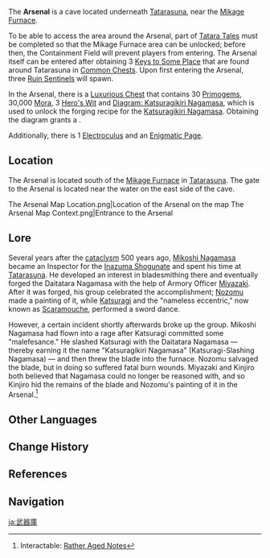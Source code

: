 {{Location Infobox
|image        = The Arsenal.png
|type         = Point of Interest
|region       = Inazuma
|area         = Kannazuka
|subarea      = Tatarasuna
}}
The '''Arsenal''' is a cave located underneath [[Tatarasuna]], near the [[Mikage Furnace]].

To be able to access the area around the Arsenal, part of [[Tatara Tales (Quest)|Tatara Tales]] must be completed so that the Mikage Furnace area can be unlocked; before then, the Containment Field will prevent players from entering. The Arsenal itself can be entered after obtaining 3 [[Key to Some Place|Keys to Some Place]] that are found around Tatarasuna in [[Common Chest]]s. Upon first entering the Arsenal, three [[Ruin Sentinels]] will spawn.

In the Arsenal, there is a [[Luxurious Chest]] that contains 30 [[Primogem]]s, 30,000 [[Mora]], 3 [[Hero's Wit]] and [[Diagram: Katsuragikiri Nagamasa]], which is used to unlock the forging recipe for the [[Katsuragikiri Nagamasa]]. Obtaining the diagram grants a {{Achievement|Blade of Tatara}}.

Additionally, there is 1 [[Electroculus]] and an [[Toki Alley Tales|Enigmatic Page]].

==Location==
The Arsenal is located south of the [[Mikage Furnace]] in [[Tatarasuna]]. The gate to the Arsenal is located near the water on the east side of the cave.

<gallery>
The Arsenal Map Location.png|Location of the Arsenal on the map
The Arsenal Map Context.png|Entrance to the Arsenal
</gallery>

==Lore==
Several years after the [[cataclysm]] 500 years ago, [[Mikoshi Nagamasa]] became an Inspector for the [[Inazuma Shogunate]] and spent his time at [[Tatarasuna]]. He developed an interest in bladesmithing there and eventually forged the Daitatara Nagamasa with the help of Armory Officer [[Miyazaki]]. After it was forged, his group celebrated the accomplishment; [[Nozomu]] made a painting of it, while [[Katsuragi]] and the "nameless eccentric," now known as [[Scaramouche]], performed a sword dance.

However, a certain incident shortly afterwards broke up the group. Mikoshi Nagamasa had flown into a rage after Katsuragi committed some "malefesance." He slashed Katsuragi with the Daitatara Nagamasa &mdash; thereby earning it the name "Katsuragikiri Nagamasa" (Katsuragi-Slashing Nagamasa) &mdash; and then threw the blade into the furnace. Nozomu salvaged the blade, but in doing so suffered fatal burn wounds. Miyazaki and Kinjiro both believed that Nagamasa could no longer be reasoned with, and so Kinjiro hid the remains of the blade and Nozomu's painting of it in the Arsenal.<ref name="aged">Interactable: [[Rather Aged Notes]]</ref>

==Other Languages==
{{Other Languages
|en       = Arsenal
|zhs      = 兵库
|zhs_rm   = Bīngkù
|zht      = 兵庫
|zht_rm   = Bīngkù
|zh_tl    = 
|ja       = 武器庫
|ja_rm    = Buki-ko{{Assumed}}
|ja_tl    = Arsenal
|ko       = {{tt|병기고|兵器庫}}
|ko_rm    = Byeonggi-go
|ko_tl    = Arsenal
|es       = Arsenal
|fr       = Arsenal
|ru       = Оружейная комната<ref name="open">Prompt at the Arsenal Gate: "Use the above items to Open Arsenal Gate"</ref> / Арсенал<ref name="aged" />
|ru_tl    = Weapon Room / Arsenal
|th       = Arsenal<!--<ref name="open" /> / คลังแสง<ref name="aged" />-->
<!--|th_rm    = Arsenal / Khlang saeng
|th_tl    = Arsenal / Arsenal-->
|vi       = Kho {{tt|Vũ Khí|武器}}
|vi_tl    = Arsenal
|de       = Waffenlager<ref name="open" /> / Arsenal<ref name="aged" />
|de_tl    = Arsenal
|id       = Arsenal
|pt       = Armazém<ref name="open" /> / Arsenal<ref name="aged" />
|pt_tl    = Arsenal
|tr       = Silah Deposu <!-- Cephanelik -->
|tr_tl    = 
|it       = Arsenale
|it_tl    = 
}}

==Change History==
{{Change History|2.0}}

==References==
{{Reflist}}

==Navigation==
{{PoI Navbox|Inazuma}}

[[ja:武器庫]]
